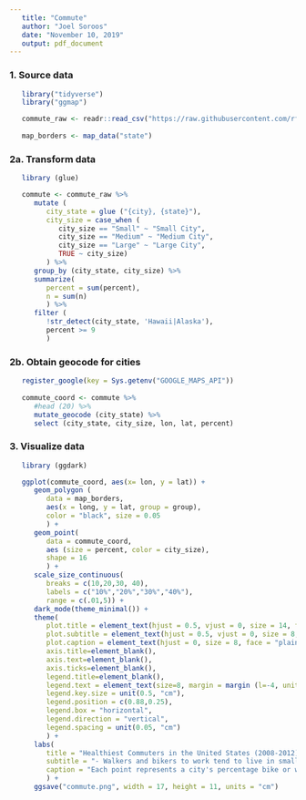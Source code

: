 ```yaml
---
   title: "Commute"
   author: "Joel Soroos"
   date: "November 10, 2019"
   output: pdf_document
---
```



### 1. Source data
```r

   library("tidyverse")
   library("ggmap")

   commute_raw <- readr::read_csv("https://raw.githubusercontent.com/rfordatascience/tidytuesday/master/data/2019/2019-11-05/commute.csv")
   
   map_borders <- map_data("state") 
```


### 2a.  Transform data
```r

   library (glue)

   commute <- commute_raw %>%
      mutate (
         city_state = glue ("{city}, {state}"),
         city_size = case_when (
            city_size == "Small" ~ "Small City",
            city_size == "Medium" ~ "Medium City",
            city_size == "Large" ~ "Large City",
            TRUE ~ city_size)
         ) %>%
      group_by (city_state, city_size) %>%
      summarize(
         percent = sum(percent),
         n = sum(n)
         ) %>%
      filter (
         !str_detect(city_state, 'Hawaii|Alaska'),
         percent >= 9
         ) 
```


### 2b.  Obtain geocode for cities
```r
    
   register_google(key = Sys.getenv("GOOGLE_MAPS_API"))
   
   commute_coord <- commute %>%
      #head (20) %>%
      mutate_geocode (city_state) %>%
      select (city_state, city_size, lon, lat, percent)
```

### 3. Visualize data
```r

   library (ggdark)

   ggplot(commute_coord, aes(x= lon, y = lat)) +
      geom_polygon (
         data = map_borders, 
         aes(x = long, y = lat, group = group),
         color = "black", size = 0.05
         ) +
      geom_point(
         data = commute_coord,
         aes (size = percent, color = city_size),
         shape = 16
         ) +
      scale_size_continuous(
         breaks = c(10,20,30, 40),
         labels = c("10%","20%","30%","40%"),
         range = c(.01,5)) +
      dark_mode(theme_minimal()) +
      theme(
         plot.title = element_text(hjust = 0.5, vjust = 0, size = 14, face = "bold", margin = margin (0,0,0,0)),
         plot.subtitle = element_text(hjust = 0.5, vjust = 0, size = 8, margin = margin (0,0,5,0)),
         plot.caption = element_text(hjust = 0, size = 8, face = "plain", margin = margin (10,0,0,0)),
         axis.title=element_blank(),
         axis.text=element_blank(),
         axis.ticks=element_blank(),
         legend.title=element_blank(),
         legend.text = element_text(size=8, margin = margin (l=-4, unit = "pt")),
         legend.key.size = unit(0.5, "cm"),
         legend.position = c(0.88,0.25),
         legend.box = "horizontal",
         legend.direction = "vertical",
         legend.spacing = unit(0.05, "cm")
         ) +
      labs(
         title = "Healthiest Commuters in the United States (2008-2012)",
         subtitle = "- Walkers and bikers to work tend to live in small towns in Northeast, Midwest and Pacific Coast.\n- The U.S. city with highest percentage is Ithica, NY (45%), followed by State College, PA (40%).",
         caption = "Each point represents a city's percentage bike or walk commuters. Cities displayed > 10%.\nVisualization: Joel Soroos @soroosj  |  Data: U.S. Census Bureau"
         ) +
      ggsave("commute.png", width = 17, height = 11, units = "cm")
```